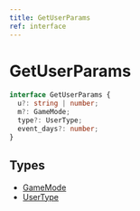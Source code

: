 ```yaml
---
title: GetUserParams
ref: interface
---
```


# GetUserParams

```ts
interface GetUserParams {
  u?: string | number;
  m?: GameMode;
  type?: UserType;
  event_days?: number;
}
```

## Types

- [GameMode](/references/game-mode)
- [UserType](/references/user-type)
